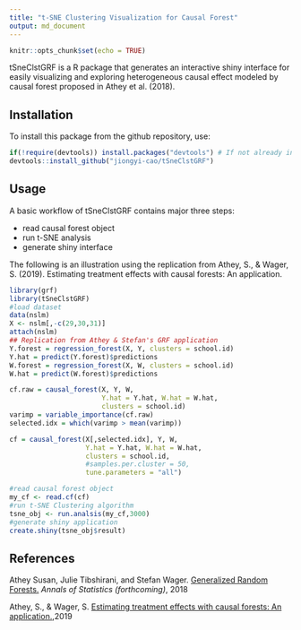 ```yaml
---
title: "t-SNE Clustering Visualization for Causal Forest"
output: md_document
---
```


```r
knitr::opts_chunk$set(echo = TRUE)
```


tSneClstGRF is a R package that generates an interactive shiny interface for easily visualizing and exploring heterogeneous causal effect modeled by causal forest proposed in Athey et al. (2018).  

## Installation
To install this package from the github repository, use:
```r
if(!require(devtools)) install.packages("devtools") # If not already installed
devtools::install_github("jiongyi-cao/tSneClstGRF")
```

## Usage
A basic workflow of tSneClstGRF contains major three steps:

* read causal forest object
* run t-SNE analysis
* generate shiny interface

The following is an illustration using the replication from Athey, S., & Wager, S. (2019). Estimating treatment effects with causal forests: An application.

```r
library(grf)
library(tSneClstGRF)
#load dataset
data(nslm)
X <- nslm[,-c(29,30,31)]
attach(nslm)
## Replication from Athey & Stefan's GRF application
Y.forest = regression_forest(X, Y, clusters = school.id)
Y.hat = predict(Y.forest)$predictions
W.forest = regression_forest(X, W, clusters = school.id)
W.hat = predict(W.forest)$predictions

cf.raw = causal_forest(X, Y, W,
                       Y.hat = Y.hat, W.hat = W.hat,
                       clusters = school.id)
varimp = variable_importance(cf.raw)
selected.idx = which(varimp > mean(varimp))

cf = causal_forest(X[,selected.idx], Y, W,
                   Y.hat = Y.hat, W.hat = W.hat,
                   clusters = school.id,
                   #samples.per.cluster = 50,
                   tune.parameters = "all")

#read causal forest object
my_cf <- read.cf(cf)
#run t-SNE Clustering algorithm
tsne_obj <- run.analsis(my_cf,3000)
#generate shiny application
create.shiny(tsne_obj$result)
```

## References

Athey Susan, Julie Tibshirani, and Stefan Wager. 
<a href="https://arxiv.org/abs/1610.01271">Generalized Random Forests.</a> <i>Annals of Statistics (forthcoming)</i>, 2018

Athey, S., & Wager, S. <a href="https://arxiv.org/pdf/1902.07409.pdf">Estimating treatment effects with causal forests: An application.</a>,2019

